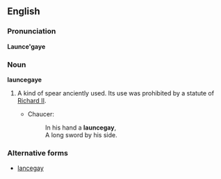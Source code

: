 ==English==

===Pronunciation===
'''Launce'gaye'''
{{rfap|UK|UK}}
{{rfap|US|US}}

===Noun===
'''launcegaye'''

# {{obsolete}} A kind of spear anciently used. Its use was prohibited by a statute of [[w:Richard II|Richard II]].
#* Chaucer:
#*:In his hand a '''launcegay''',
#*:A long sword by his side.

===Alternative forms===
* [[lancegay]]